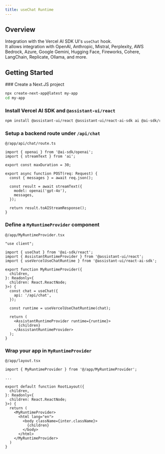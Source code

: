 ```yaml
---
title: useChat Runtime
---
```


## Overview

Integration with the Vercel AI SDK UI's `useChat` hook.  
It allows integration with OpenAI, Anthropic, Mistral, Perplexity, AWS Bedrock, Azure, Google Gemini, Hugging Face, Fireworks, Cohere, LangChain, Replicate, Ollama, and more.

## Getting Started


<Steps>
  ### Create a Next.JS project

  ```sh
  npx create-next-app@latest my-app
  cd my-app
  ```
  
  ### Install Vercel AI SDK and `@assistant-ui/react`

  ```sh npm2yarn
  npm install @assistant-ui/react @assistant-ui/react-ai-sdk ai @ai-sdk/react @ai-sdk/openai
  ```

  ### Setup a backend route under `/api/chat`

  `@/app/api/chat/route.ts`

  ```tsx
  import { openai } from '@ai-sdk/openai';
  import { streamText } from 'ai';

  export const maxDuration = 30;

  export async function POST(req: Request) {
    const { messages } = await req.json();

    const result = await streamText({
      model: openai('gpt-4o'),
      messages,
    });

    return result.toAIStreamResponse();
  }
  ```

  ### Define a `MyRuntimeProvider` component

  `@/app/MyRuntimeProvider.tsx`

  ```tsx
  "use client";

  import { useChat } from '@ai-sdk/react';
  import { AssistantRuntimeProvider } from '@assistant-ui/react';
  import { useVercelUseChatRuntime } from '@assistant-ui/react-ai-sdk';

  export function MyRuntimeProvider({
    children,
  }: Readonly<{
    children: React.ReactNode;
  }>) { 
    const chat = useChat({
      api: '/api/chat',
    });

    const runtime = useVercelUseChatRuntime(chat);

    return (
      <AssistantRuntimeProvider runtime={runtime}>
        {children}
      </AssistantRuntimeProvider>
    );
  }
  ```

  ### Wrap your app in `MyRuntimeProvider`

  `@/app/layout.tsx`

  ```tsx {1,11,17}
  import { MyRuntimeProvider } from '@/app/MyRuntimeProvider';

  ...

  export default function RootLayout({
    children,
  }: Readonly<{
    children: React.ReactNode;
  }>) {
    return (
      <MyRuntimeProvider>
        <html lang="en">
          <body className={inter.className}>
            {children}
          </body>
        </html>
      </MyRuntimeProvider>
    )
  }
  ```

</Steps>
